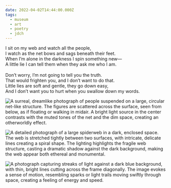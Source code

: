 ```yaml
---
date: 2022-04-02T14:44:00.000Z
tags:
  - museum
  - art
  - poetry
  - jdch
---
```

I sit on my web and watch all the people,<br/>
I watch as the net bows and sags beneath their feet.<br/>
When I’m alone in the darkness I spin something new—<br/>
A little lie I can tell them when they ask me who I am.<br/><br/>
Don’t worry, I’m not going to tell you the truth.<br/>
That would frighten you, and I don’t want to do that.<br/>
Little lies are soft and gentle, they go down easy,<br/>
And I don’t want you to hurt when you swallow down my words.

![A surreal, dreamlike photograph of people suspended on a large, circular net-like structure. The figures are scattered across the surface, seen from below, as if floating or walking in midair. A bright light source in the center contrasts with the muted tones of the net and the dim space, creating an otherworldly effect.](/assets/art/20220402-IMG_1374.jpg "<i>Free the Air: How to hear the universe in a spider/web</i>, by Tomás Saraceno")

![A detailed photograph of a large spiderweb in a dark, enclosed space. The web is stretched tightly between two surfaces, with intricate, delicate lines creating a spiral shape. The lighting highlights the fragile web structure, casting a dramatic shadow against the dark background, making the web appear both ethereal and monumental.](/assets/art/20220402-IMG_1398.jpg "<i>Webs of At-tent(s)-ion</i>, by Tomás Saraceno")

![A photograph capturing streaks of light against a dark blue background, with thin, bright lines cutting across the frame diagonally. The image evokes a sense of motion, resembling sparks or light trails moving swiftly through space, creating a feeling of energy and speed.](/assets/art/20220402-IMG_1414.jpg "<i>Particular Matter(s)</i>, by Tomás Saraceno")